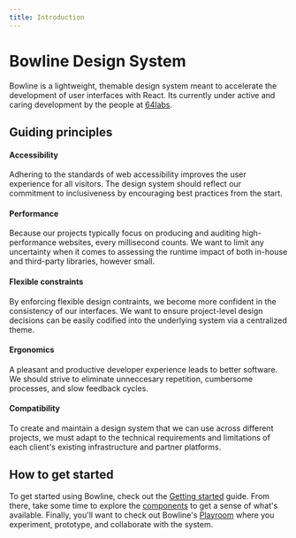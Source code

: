 ```yaml
---
title: Introduction
---
```


# Bowline Design System

Bowline is a lightweight, themable design system meant to accelerate the development of user interfaces with React. Its currently under active and caring development by the people at [64labs](https://www.64labs.com).

## Guiding principles

#### Accessibility

Adhering to the standards of web accessibility improves the user experience for all visitors. The design system should reflect our commitment to inclusiveness by encouraging best practices from the start.

#### Performance

Because our projects typically focus on producing and auditing high-performance websites, every millisecond counts. We want to limit any uncertainty when it comes to assessing the runtime impact of both in-house and third-party libraries, however small.

#### Flexible constraints

By enforcing flexible design contraints, we become more confident in the consistency of our interfaces. We want to ensure project-level design decisions can be easily codified into the underlying system via a centralized theme.

#### Ergonomics

A pleasant and productive developer experience leads to better software. We should strive to eliminate unneccesary repetition, cumbersome processes, and slow feedback cycles.

#### Compatibility

To create and maintain a design system that we can use across different projects, we must adapt to the technical requirements and limitations of each client's existing infrastructure and partner platforms.

## How to get started

To get started using Bowline, check out the [Getting started](/getting-started) guide. From there, take some time to explore the [components](/components) to get a sense of what's available. Finally, you'll want to check out Bowline's [Playroom](https://bowline-playroom.netlify.com) where you experiment, prototype, and collaborate with the system.
